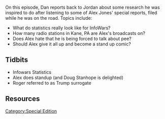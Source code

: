 {{Episode|title=Research and Stand Up|episodeNumber=4|length=1:28:04|airDate=January 17, 2017|episodeType=[[Special Edition]]|previousEpisode=[[3: The Secret of 2017]]|nextEpisode=[[5: January 19, 2017]]|appearance=[[Doug Stanhope]], [[Roger Stone]]}}{{Stub}}

On this episode, Dan reports back to Jordan about some research he was inspired to do after listening to some of Alex Jones' special reports, filed while he was on the road.  Topics include:

* What do statistics really look like for InfoWars?
* How many radio stations in Kane, PA are Alex's broadcasts on?
* Does Alex hate that he is being forced to talk about pee?
* Should Alex give it all up and become a stand up comic?

==Tidbits==

* Infowars Statistics
* Alex does standup (and Doug Stanhope is delighted)
* Roger referred to as Trump surrogate

==Resources==
[[Category:Special Edition]]